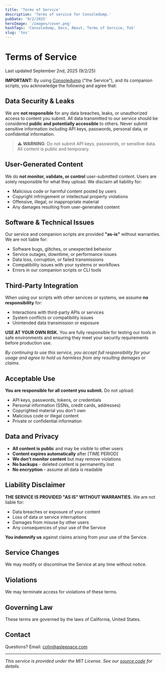 ```yaml
---
title: 'Terms of Service'
description: 'Terms of service for Consoledump.'
pubDate: '9/2/2025'
heroImage: '/images/cover.png'
hashTags: 'Consoledump, Docs, About, Terms of Service, ToS'
slug: 'tos'
---
```


# Terms of Service

Last updated <span class="text-blue-500">September 2nd, 2025</span> (9/2/25)

**IMPORTANT:** By using <a href="/docs">Consoledump</a> ("the Service"), and its companion scripts, you acknowledge the following and agree that:

## Data Security & Leaks

We are **not responsible** for any data breaches, leaks, or unauthorized access to content you submit. All data transmitted to our service should be considered **public and potentially accessible** to others. Never submit sensitive information including API keys, passwords, personal data, or confidential information.

> ⚠️ **WARNING**: Do not submit API keys, passwords, or sensitive data. All content is public and temporary.

## User-Generated Content

We do **not monitor, validate, or control** user-submitted content. Users are solely responsible for what they upload. We disclaim all liability for:

- Malicious code or harmful content posted by users
- Copyright infringement or intellectual property violations
- Offensive, illegal, or inappropriate material
- Any damages resulting from user-generated content

## Software & Technical Issues

Our service and companion scripts are provided **"as-is"** without warranties. We are not liable for:

- Software bugs, glitches, or unexpected behavior
- Service outages, downtime, or performance issues
- Data loss, corruption, or failed transmissions
- Compatibility issues with your systems or workflows
- Errors in our companion scripts or CLI tools

## Third-Party Integration

When using our scripts with other services or systems, we assume **no responsibility** for:

- Interactions with third-party APIs or services
- System conflicts or compatibility issues
- Unintended data transmission or exposure

**USE AT YOUR OWN RISK.** You are fully responsible for testing our tools in safe environments and ensuring they meet your security requirements before production use.

_By continuing to use this service, you accept full responsibility for your usage and agree to hold us harmless from any resulting damages or claims._

## Acceptable Use

**You are responsible for all content you submit.** Do not upload:

- API keys, passwords, tokens, or credentials
- Personal information (SSNs, credit cards, addresses)
- Copyrighted material you don't own
- Malicious code or illegal content
- Private or confidential information

## Data and Privacy

- **All content is public** and may be visible to other users
- **Content expires automatically** after [TIME PERIOD]
- **We don't monitor content** but may remove violations
- **No backups** - deleted content is permanently lost
- **No encryption** - assume all data is readable

## Liability Disclaimer

**THE SERVICE IS PROVIDED "AS IS" WITHOUT WARRANTIES.** We are not liable for:

- Data breaches or exposure of your content
- Loss of data or service interruptions
- Damages from misuse by other users
- Any consequences of your use of the Service

**You indemnify us** against claims arising from your use of the Service.

## Service Changes

We may modify or discontinue the Service at any time without notice.

## Violations

We may terminate access for violations of these terms.

## Governing Law

These terms are governed by the laws of California, United States.

## Contact

Questions? Email: <a href="mailto:colin@asleepace.com">colin@asleepace.com</a>

---

_This service is provided under the MIT License. See our [source code](https://github.com/asleepace/consoledump.io) for details._

<SiteFooter />
